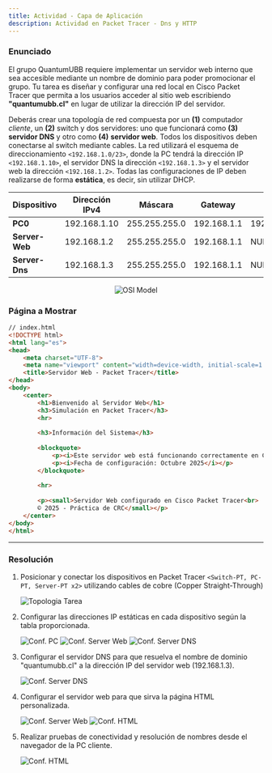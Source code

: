 ```yaml
---
title: Actividad - Capa de Aplicación
description: Actividad en Packet Tracer - Dns y HTTP
---
```


### Enunciado
El grupo QuantumUBB requiere implementar un servidor web interno que sea accesible mediante un nombre de dominio para poder promocionar el grupo. Tu tarea es diseñar y configurar una red local en Cisco Packet Tracer que permita a los usuarios acceder al sitio web escribiendo **"quantumubb.cl"** en lugar de utilizar la dirección IP del servidor.

Deberás crear una topología de red compuesta por un **(1)** computador *cliente*, un **(2)** switch y dos servidores: uno que funcionará como **(3)** **servidor DNS** y otro como **(4)** **servidor web**. Todos los dispositivos deben conectarse al switch mediante cables. La red utilizará el esquema de direccionamiento `<192.168.1.0/23>`, donde la PC tendrá la dirección IP `<192.168.1.10>`, el servidor DNS la dirección `<192.168.1.3>` y el servidor web la dirección `<192.168.1.2>`. Todas las configuraciones de IP deben realizarse de forma **estática**, es decir, sin utilizar DHCP.

| Dispositivo    | Dirección IPv4 | Máscara     | Gateway     | DNS        |
|----------------|--------------|---------------|-------------|------------|
| **PC0**        | 192.168.1.10 | 255.255.255.0 | 192.168.1.1 | 192.168.1.3|
| **Server-Web** | 192.168.1.2  | 255.255.255.0 | 192.168.1.1 | NULL       |
| **Server-Dns** | 192.168.1.3  | 255.255.255.0 | 192.168.1.1 | NULL       |

<p align="center">
  <img src="/images/tarea1.svg" alt="OSI Model"/>
</p>

### Página a Mostrar

```html
// index.html
<!DOCTYPE html>
<html lang="es">
<head>
    <meta charset="UTF-8">
    <meta name="viewport" content="width=device-width, initial-scale=1.0">
    <title>Servidor Web - Packet Tracer</title>
</head>
<body>
    <center>
        <h1>Bienvenido al Servidor Web</h1>
        <h3>Simulación en Packet Tracer</h3>
        <hr>
        
        <h3>Información del Sistema</h3>
        
        <blockquote>
            <p><i>Este servidor web está funcionando correctamente en Cisco Packet Tracer.</i></p>
            <p><i>Fecha de configuración: Octubre 2025</i></p>
        </blockquote>
                
        <hr>
        
        <p><small>Servidor Web configurado en Cisco Packet Tracer<br>
        © 2025 - Práctica de CRC</small></p>
    </center>
</body>
</html>
```

---

### Resolución

<Steps>

1. Posicionar y conectar los dispositivos en Packet Tracer `<Switch-PT, PC-PT, Server-PT x2>` utilizando cables de cobre (Copper Straight-Through)

   <img src="/images/topologia.png" alt="Topologia Tarea"/>

2. Configurar las direcciones IP estáticas en cada dispositivo según la tabla proporcionada.

    <img src="/images/pc0.png" alt="Conf. PC"/>
    <img src="/images/web.png" alt="Conf. Server Web"/>
    <img src="/images/dns.png" alt="Conf. Server DNS"/>

3. Configurar el servidor DNS para que resuelva el nombre de dominio "quantumubb.cl" a la dirección IP del servidor web (192.168.1.3).

    <img src="/images/confdns.png" alt="Conf. Server DNS"/>

4. Configurar el servidor web para que sirva la página HTML personalizada.

    <img src="/images/confweb.png" alt="Conf. Server Web"/>
    <img src="/images/html.png" alt="Conf. HTML"/>

5. Realizar pruebas de conectividad y resolución de nombres desde el navegador de la PC cliente.

   <img src="/images/testweb.png" alt="Conf. HTML"/>

</Steps>
